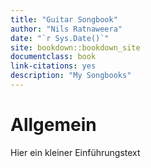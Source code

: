 ```yaml
--- 
title: "Guitar Songbook"
author: "Nils Ratnaweera"
date: "`r Sys.Date()`"
site: bookdown::bookdown_site
documentclass: book
link-citations: yes
description: "My Songbooks"
---
```


# Allgemein

Hier ein kleiner Einführungstext